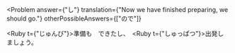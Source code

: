 
<Problem
  answer={"し"}
  translation={"Now we have finished preparing, we should go."}
  otherPossibleAnswers={["ので"]}
>
  <Ruby t={"じゅんび"}>準備</Ruby>も　できた<Hide>し</Hide>、　<Ruby t={"しゅっぱつ"}>出発</Ruby>しましょう。
</Problem>
